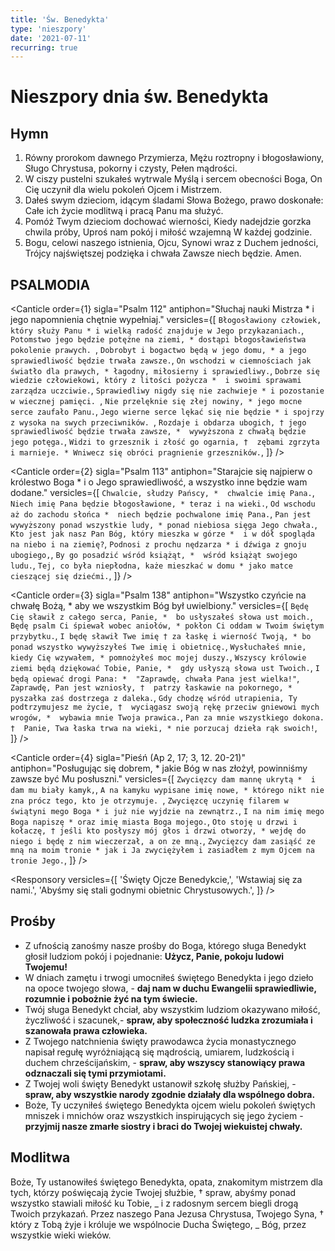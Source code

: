 ```yaml
---
title: 'Św. Benedykta'
type: 'nieszpory'
date: '2021-07-11'
recurring: true
---
```


# Nieszpory dnia św. Benedykta

<OpeningVersicle />

## Hymn

1. Równy prorokom dawnego Przymierza,
   Mężu roztropny i błogosławiony,
   Sługo Chrystusa, pokorny i czysty,
   Pełen mądrości.
2. W ciszy pustelni szukałeś wytrwale
   Myślą i sercem obecności Boga,
   On Cię uczynił dla wielu pokoleń
   Ojcem i Mistrzem.
3. Dałeś swym dzieciom, idącym śladami
   Słowa Bożego, prawo doskonałe:
   Całe ich życie modlitwą i pracą
   Panu ma służyć.
4. Pomóż Twym dzieciom dochować wierności,
   Kiedy nadejdzie gorzka chwila próby,
   Uproś nam pokój i miłość wzajemną
   W każdej godzinie.
5. Bogu, celowi naszego istnienia,
   Ojcu, Synowi wraz z Duchem jedności,
   Trójcy najświętszej podzięka i chwała
   Zawsze niech będzie. Amen.

## PSALMODIA

<Canticle
  order={1}
  sigla="Psalm 112"
  antiphon="Słuchaj nauki Mistrza * i jego napomnienia chętnie wypełniaj."
  versicles={[
    `Błogosławiony człowiek, który służy Panu *
i wielką radość znajduje w Jego przykazaniach.`,
    `Potomstwo jego będzie potężne na ziemi, *
dostąpi błogosławieństwa pokolenie prawych. `,
    `Dobrobyt i bogactwo będą w jego domu, *
a jego sprawiedliwość będzie trwała zawsze.`,
    `On wschodzi w ciemnościach jak światło dla prawych, *
łagodny, miłosierny i sprawiedliwy.`,
    `Dobrze się wiedzie człowiekowi, który z litości pożycza * 
i swoimi sprawami zarządza uczciwie.`,
    `Sprawiedliwy nigdy się nie zachwieje *
i pozostanie w wiecznej pamięci. `,
    `Nie przelęknie się złej nowiny, *
jego mocne serce zaufało Panu.`,
    `Jego wierne serce lękać się nie będzie *
i spojrzy z wysoka na swych przeciwników. `,
    `Rozdaje i obdarza ubogich, †
jego sprawiedliwość będzie trwała zawsze, * 
wywyższona z chwałą będzie jego potęga.`,
    `Widzi to grzesznik i złość go ogarnia, † 
zębami zgrzyta i marnieje. *
Wniwecz się obróci pragnienie grzeszników.`,
  ]}
/>

<Canticle
  order={2}
  sigla="Psalm 113"
  antiphon="Starajcie się najpierw o królestwo Boga * i o Jego sprawiedliwość, a wszystko inne będzie wam dodane."
  versicles={[
    `Chwalcie, słudzy Pańscy, * 
chwalcie imię Pana.`,
    `Niech imię Pana będzie błogosławione, *
teraz i na wieki.`,
    `Od wschodu aż do zachodu słońca * 
niech będzie pochwalone imię Pana.`,
    `Pan jest wywyższony ponad wszystkie ludy, *
ponad niebiosa sięga Jego chwała.`,
    `Kto jest jak nasz Pan Bóg, który mieszka w górze * 
i w dół spogląda na niebo i na ziemię?`,
    `Podnosi z prochu nędzarza *
i dźwiga z gnoju ubogiego,`,
    `By go posadzić wśród książąt, * 
wśród książąt swojego ludu.`,
    `Tej, co była niepłodna, każe mieszkać w domu *
jako matce cieszącej się dziećmi.`,
  ]}
/>

<Canticle
  order={3}
  sigla="Psalm 138"
  antiphon="Wszystko czyńcie na chwałę Bożą, * aby we wszystkim Bóg był uwielbiony."
  versicles={[
    `Będę Cię sławił z całego serca, Panie, * 
bo usłyszałeś słowa ust moich.`,
    `Będę psalm Ci śpiewał wobec aniołów, *
pokłon Ci oddam w Twoim świętym przybytku.`,
    `I będę sławił Twe imię †
za łaskę i wierność Twoją, *
bo ponad wszystko wywyższyłeś Twe imię i obietnicę.`,
    `Wysłuchałeś mnie, kiedy Cię wzywałem, *
pomnożyłeś moc mojej duszy.`,
    `Wszyscy królowie ziemi będą dziękować Tobie, Panie, * 
gdy usłyszą słowa ust Twoich.`,
    `I będą opiewać drogi Pana: * 
"Zaprawdę, chwała Pana jest wielka!"`,
    `Zaprawdę, Pan jest wzniosły, † 
patrzy łaskawie na pokornego, * 
pyszałka zaś dostrzega z daleka.`,
    `Gdy chodzę wśród utrapienia, Ty podtrzymujesz me życie, † 
wyciągasz swoją rękę przeciw gniewowi mych wrogów, * 
wybawia mnie Twoja prawica.`,
    `Pan za mnie wszystkiego dokona. † 
Panie, Twa łaska trwa na wieki, *
 nie porzucaj dzieła rąk swoich!`,
  ]}
/>

<Canticle
  order={4}
  sigla="Pieśń (Ap 2, 17; 3, 12. 20-21)"
  antiphon="Posługując się dobrem, * jakie Bóg w nas złożył, powinniśmy zawsze być Mu posłuszni."
  versicles={[
    `Zwycięzcy dam mannę ukrytą * 
i dam mu biały kamyk,`,
    `A na kamyku wypisane imię nowe, *
którego nikt nie zna prócz tego, kto je otrzymuje. `,
    `Zwycięzcę uczynię filarem w świątyni mego Boga *
i już nie wyjdzie na zewnątrz.`,
    `I na nim imię mego Boga napiszę *
oraz imię miasta Boga mojego.`,
    `Oto stoję u drzwi i kołaczę, †
jeśli kto posłyszy mój głos i drzwi otworzy, *
wejdę do niego i będę z nim wieczerzał, a on ze mną.`,
    `Zwycięzcy dam zasiąść ze mną na moim tronie *
jak i Ja zwyciężyłem i zasiadłem z mym Ojcem na tronie Jego.`,
  ]}
/>

<Passage
  sigla="Flp 2, 2-3"
  passage="Dopełnijcie mojej radości przez to, że będziecie mieli te same dążenia: tę samą miłość i wspólnego ducha, pragnąc tylko jednego, a niczego nie pragnąc dla próżnej chwały, lecz w pokorze oceniając jedni drugich za wyżej stojących od siebie."
/>

<Responsory
  versicles={[
    'Święty Ojcze Benedykcie,',
    'Wstawiaj się za nami.',
    'Abyśmy się stali godnymi obietnic Chrystusowych.',
  ]}
/>

<Magnificat antiphon="O święty Benedykcie, * mistrzu i wzorze życia dla Boga, / ty, który z Chrystusem przebywasz w chwale, / wyproś u Pana zbawienie dla świata / i daj nam iść za tobą promienną drogą wiodącą do nieba." />

## Prośby

- Z ufnością zanośmy nasze prośby do Boga, którego sługa Benedykt głosił ludziom pokój i pojednanie: **Użycz, Panie, pokoju ludowi Twojemu!**
- W dniach zamętu i trwogi umocniłeś świętego Benedykta i jego dzieło na opoce twojego słowa, - **daj nam w duchu Ewangelii sprawiedliwie, rozumnie i pobożnie żyć na tym świecie.**
- Twój sługa Benedykt chciał, aby wszystkim ludziom okazywano miłość, życzliwość i szacunek,- **spraw, aby społeczność ludzka zrozumiała i szanowała prawa człowieka.**
- Z Twojego natchnienia święty prawodawca życia monastycznego napisał regułę wyróżniającą się mądrością, umiarem, ludzkością i duchem chrześcijańskim, - **spraw, aby wszyscy stanowiący prawa odznaczali się tymi przymiotami.**
- Z Twojej woli święty Benedykt ustanowił szkołę służby Pańskiej, - **spraw, aby wszystkie narody zgodnie działały dla wspólnego dobra.**
- Boże, Ty uczyniłeś świętego Benedykta ojcem wielu pokoleń świętych mniszek i mnichów oraz wszystkich inspirujących się jego życiem - **przyjmij nasze zmarłe siostry i braci do Twojej wiekuistej chwały.**

<CustomIntercessions />

<KyrieEleison />

<LordsPrayer />

## Modlitwa

Boże, Ty ustanowiłeś świętego Benedykta, opata, znakomitym mistrzem dla tych, którzy poświęcają życie Twojej służbie, † spraw, abyśmy ponad wszystko stawiali miłość ku Tobie, _ i z radosnym sercem biegli drogą Twoich przykazań. Przez naszego Pana Jezusa Chrystusa, Twojego Syna, † który z Tobą żyje i króluje we wspólnocie Ducha Świętego, _ Bóg, przez wszystkie wieki wieków.

<Amen />

<BlessingAndConcludingVersicle />

<SalveRegina />
